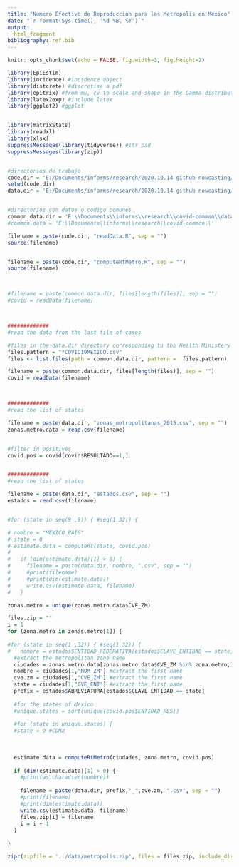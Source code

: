 ```yaml
---
title: "Número Efectivo de Reproducción para las Metropolis en México"
date: "`r format(Sys.time(), '%d %B, %Y')`"
output: 
  html_fragment
bibliography: ref.bib
---
```


```r
knitr::opts_chunk$set(echo = FALSE, fig.width=3, fig.height=2)
```


```r

 


library(EpiEstim)
library(incidence) #incidence object
library(distcrete) #discretise a pdf
library(epitrix) #from mu, cv to scale and shape in the Gamma distribution
library(latex2exp) #include latex
library(ggplot2) #ggplot


library(matrixStats)
library(readxl)
library(xlsx)
suppressMessages(library(tidyverse)) #str_pad
suppressMessages(library(zip))


#directorios de trabajo
code.dir = 'E:/Documents/informs/research/2020.10.14 github nowcasting/code/'
setwd(code.dir)
data.dir = 'E:/Documents/informs/research/2020.10.14 github nowcasting/data/'


#directorios con datos o codigo comunes
common.data.dir = 'E:\\Documents\\informs\\research\\covid-common\\data\\'
#common.data = 'E:\\Documents\\informs\\research\\covid-common\\'

filename = paste(code.dir, "readData.R", sep = "")
source(filename)


filename = paste(code.dir, "computeRtMetro.R", sep = "")
source(filename)



#filename = paste(common.data.dir, files[length(files)], sep = "")
#covid = readData(filename)



#############
#read the data from the last file of cases

#files in the data.dir directory corresponding to the Health Ministery data
files.pattern = "*COVID19MEXICO.csv"
files <- list.files(path = common.data.dir, pattern =  files.pattern)

filename = paste(common.data.dir, files[length(files)], sep = "")
covid = readData(filename)



#############
#read the list of states

filename = paste(data.dir, "zonas_metropolitanas_2015.csv", sep = "")
zonas.metro.data = read.csv(filename)


#filter in positives
covid.pos = covid[covid$RESULTADO==1,]


#############
#read the list of states

filename = paste(data.dir, "estados.csv", sep = "")
estados = read.csv(filename)


#for (state in seq(9 ,9)) { #seq(1,32)) {

# nombre = "MEXICO_PAIS"
# state = 0
# estimate.data = computeRt(state, covid.pos)
#   
#   if (dim(estimate.data)[1] > 0) {
#     filename = paste(data.dir, nombre, ".csv", sep = "")
#     #print(filename)
#     #print(dim(estimate.data))
#     write.csv(estimate.data, filename)
#   }

zonas.metro = unique(zonas.metro.data$CVE_ZM)

files.zip = ""
i = 1
for (zona.metro in zonas.metro[1]) {  
 
#for (state in seq(1 ,32)) { #seq(1,32)) {
#   nombre = estados$ENTIDAD_FEDERATIVA[estados$CLAVE_ENTIDAD == state]
  #extract the metropolitan zone name
  ciudades = zonas.metro.data[zonas.metro.data$CVE_ZM %in% zona.metro,]
  nombre = ciudades[1,"NOM_ZM"] #extract the first name
  cve.zm = ciudades[1,"CVE_ZM"] #extract the first name
  state = ciudades[1,"CVE_ENT"] #extract the first name
  prefix = estados$ABREVIATURA[estados$CLAVE_ENTIDAD == state]
  
  #for the states of Mexico
  #unique.states = sort(unique(covid.pos$ENTIDAD_RES))
  
  #for (state in unique.states) {
  #state = 9 #CDMX
  
  
    
  estimate.data = computeRtMetro(ciudades, zona.metro, covid.pos)
  
  if (dim(estimate.data)[1] > 0) {
    #print(as.character(nombre))
    
    filename = paste(data.dir, prefix,"_",cve.zm, ".csv", sep = "")
    #print(filename)
    #print(dim(estimate.data))
    write.csv(estimate.data, filename)
    files.zip[i] = filename
    i = i + 1
  }
  
}

zipr(zipfile = '../data/metropolis.zip', files = files.zip, include_directories = FALSE)





```

